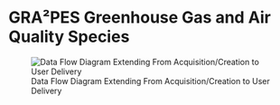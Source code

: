 # GRA²PES Greenhouse Gas and Air Quality Species

![Data Flow Diagram Extending From Acquisition/Creation to User Delivery](./media/gra2pes-ghg-monthgrid-v1_Data_Flow.png)